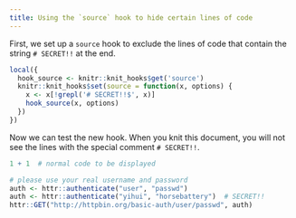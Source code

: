 ```yaml
---
title: Using the `source` hook to hide certain lines of code
---
```


First, we set up a `source` hook to exclude the lines of code
that contain the string `# SECRET!!` at the end.

```r
local({
  hook_source <- knitr::knit_hooks$get('source')
  knitr::knit_hooks$set(source = function(x, options) {
    x <- x[!grepl('# SECRET!!$', x)]
    hook_source(x, options)
  })
})
```

Now we can test the new hook. When you knit this document, you
will not see the lines with the special comment `# SECRET!!`.

```r
1 + 1  # normal code to be displayed

# please use your real username and password
auth <- httr::authenticate("user", "passwd")
auth <- httr::authenticate("yihui", "horsebattery")  # SECRET!!
httr::GET("http://httpbin.org/basic-auth/user/passwd", auth)
```
